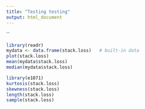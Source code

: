 ```yaml
---
title: "Testing testing"
output: html_document
---
```


``
```r
library(readr)
mydata <- data.frame(stack.loss)   # built-in data
plot(stack.loss)
mean(mydata$stack.loss)
median(mydata$stack.loss)
```

```r
library(e1071)
kurtosis(stack.loss)
skewness(stack.loss)
length(stack.loss)
sample(stack.loss)
```

